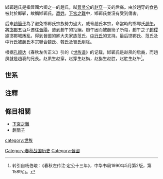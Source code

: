 邯鄲趙氏是指晉國六卿之一的趙氏，弒[[晉灵公|晉灵公]]的[[赵穿|赵穿]]一支的后裔。由於趙穿的食邑被封於邯鄲，故稱邯鄲氏，[[嬴姓|嬴姓]]。[[下宮之難|下宮之難]]中，邯鄲氏並沒有受到傷害。

后來[[趙簡子|趙簡子]]為了避免邯鄲氏宗族勢力過大，威脅趙氏本宗，命當時的邯鄲氏[[趙午|趙午]]，將[[邯鄲|邯鄲]]五百戶遷往[[晉陽|晉陽]]，遭到趙午的拒絕。趙午因而被趙簡子所殺，趙午之子[[趙稷|趙稷]]據邯鄲城叛亂，得到晉國的卿大夫家族范氏、[[中行氏|中行氏]]的支持。最后邯鄲氏、范氏及中行氏被趙氏本宗聯合魏氏、韓氏及智氏剷除。

根据[[孔颖达|孔颖达]]《春秋左传正义》引的《[[世族谱|世族谱]]》的记载，邯鄲氏是赵夙的后裔，而趙夙就是趙衰的兄長。赵夙生赵穿，赵穿生赵旃，赵旃生赵胜，赵胜生赵午<ref>转引自杨伯峻：《春秋左传注·定公十三年》，中华书局1990年5月第2版，第1589页。</ref>。

==世系==
{{main|赵国君主世系图}}

==注釋==
{{reflist}}

==條目相關==
* [[下宮之難|下宮之難]]
* [[趙簡子|趙簡子]]

[[Category:春秋战国历史|Category:春秋战国历史]]
[[category:世族|category:世族]]
[[Category:晉國|Category:晉國]]